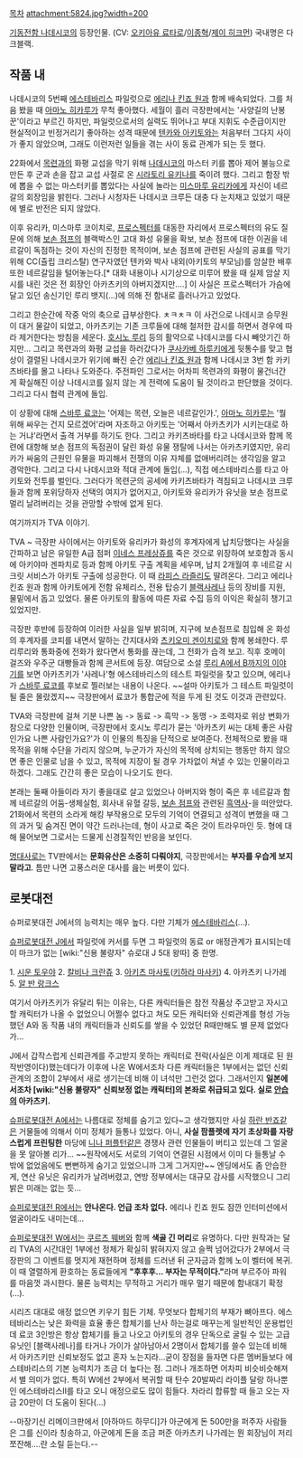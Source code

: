 [[목차]]
attachment:5824.jpg?width=200


[[기동전함 나데시코]]의 등장인물. (CV: [[오키아유 료타로]]/[[이종혁]]/[[제이 히크먼]]) 국내명은 다크블랙.

== 작품 내 ==
나데시코의 5번째 [[에스테바리스]] 파일럿으로 [[에리나 킨죠 원]]과 함께 배속되었다. 그를 처음 봤을 때 [[아마노 히카루]]가 무척 좋아했다. 세월이 흘러 극장판에서는 '사양길의 난봉꾼'이라고 부르긴 하지만, 파일럿으로서의 실력도 뛰어나고 부대 지휘도 수준급이지만 현실적이고 빈정거리기 좋아하는 성격 때문에 [[텐카와 아키토]]와는 처음부터 그다지 사이가 좋지 않았으며, 그래도 이런저런 일들을 겪는 사이 동료 관계가 되는 듯 했다.

22화에서 [[목련]]과의 화평 교섭을 막기 위해 [[나데시코]]의 마스터 키를 뽑아 제어 불능으로 만든 후 군과 손을 잡고 교섭 사절로 온 [[시라토리 유키나]]를 죽이려 했다. 그리고 함장 밖에 뽑을 수 없는 마스터키를 뽑았다는 사실에 놀라는 [[미스마루 유리카]]에게 자신이 네르갈의 회장임을 밝힌다. 그러나 시청자든 나데시코 크루든 대충 다 눈치채고 있었기 때문에 별로 반전은 되지 않았다.

이후 유리카, 미스마루 코이치로, [[프로스펙터]]를 대동한 자리에서 프로스펙터의  유도 질문에 의해 [[보손 점프]]의 블랙박스인 고대 화성 유물을 확보, 보손 점프에 대한 이권을 네르갈이 독점하는 것이 자신의 진정한 목적이며, 보손 점프에 관련된 사실의 공표를 막기 위해 CC(츌립 크리스탈) 연구자였던 텐카와 박사 내외(아키토의 부모님)를 암살한 배후 또한 네르갈임을 털어놓는다.[* 대화 내용이나 시기상으로 미루어 봤을 때 실제 암살 지시를 내린 것은 전 회장인 아카츠키의 아버지겠지만….] 이 사실은 프로스펙터가 가슴에 달고 있던 송신기인 루리 뱃지(…)에 의해 전 함내로 흘러나가고 있었다.

그리고 한순간에 작중 악의 축으로 급부상한다. ㅊㅋㅊㅋ 이 사건으로 나데시코 승무원이 대거 물갈이 되었고, 아카츠키는 기존 크루들에 대해 철저한 감시를 하면서 경우에 따라 제거한다는 방침을 세운다. [[호시노 루리]] 등의 활약으로 나데시코를 다시 빼앗기긴 하지만… 그리고 목련과의 화평 교섭을 하러갔다가 [[쿠사카베 하루키]]에게 뒷통수를 맞고 협상이 결렬된 나데시코가 위기에 빠진 순간 [[에리나 킨죠 원]]과 함께 나데시코 3번 함 카키츠바타를 몰고 나타나 도와준다. 주전파인 그로서는 어차피 목련과의 화평이 물건너간 게 확실해진 이상 나데시코를 잃지 않는 게 전력에 도움이 될 것이라고 판단했을 것이다. 그리고 다시 협력 관계에 돌입.

이 상황에 대해 [[스바루 료코]]는 '어제는 목련, 오늘은 네르갈인가.', [[아마노 히카루]]는 '뭘 위해 싸우는 건지 모르겠어'라며 자조하고 아키토는 '어째서 아카츠키가 시키는대로 하는 거냐'라면서 출격 거부를 하기도 한다. 그리고 카키츠바타를 타고 나데시코와 함께 목련에 대항해 보손 점프의 독점권이 달린 화성 유물 쟁탈에 나서는 아카츠키였지만, 유리카가 싸움의 근원인 유물을 파괴해서 전쟁의 이유 자체를 없애버리려는 생각임을 알고 경악한다. 그리고 다시 나데시코와 적대 관계에 돌입(…), 직접 에스테바리스를 타고 아키토와 전투를 벌인다. 그러다가 목련군의 공세에 카키츠바타가 격침되고 나데시코 크루들과 함께 포위당하자 선택의 여지가 없어지고, 아키토와 유리카가 유닛을 보손 점프로 멀리 날려버리는 것을 관망할 수밖에 없게 된다.

여기까지가 TVA 이야기.

TVA ~ 극장판 사이에서는 아키토와 유리카가 화성의 후계자에게 납치당했다는 사실을 간파하고 남은 유일한 A급 점퍼 [[이네스 프레상쥬]]를 죽은 것으로 위장하여 보호함과 동시에 아키야마 겐파치로 등과 함께 아키토 구출 계획을 세우며, 납치 2개월여 후 네르갈 시크릿 서비스가 아키토 구출에 성공한다. 이 때 [[라피스 라즐리]]도 딸려온다. 그리고 에리나 킨죠 원과 함께 아키토에게 전함 유체리스, 전용 탑승기 [[블랙사레나]] 등의 장비를 지원, 물밑에서 돕고 있었다. 물론 아키토의 활동에 따른 자료 수집 등의 이익은 확실히 챙기고 있었지만.

극장판 후반에 등장하여 이러한 사실을 일부 밝히며, 지구에 보손점프로 침입해 온 화성의 후계자를 코피를 내면서 말하는 간지대사와 [[츠키오미 겐이치로]]와 함께 봉쇄한다. 루리루리와 통화중에 전화가 왔다면서 통화를 끊는데, 그 전화가 습격 보고. 직후 호메이 걸즈와 우주군 대빵들과 함께 콘서트에 등장. 여담으로 소설 [[루리 A에서 B까지의 이야기]]를 보면 아카츠키가 '사레나'형 에스테바리스의 테스트 파일럿을 찾고 있으며, 에리나가 [[스바루 료코]]를 후보로 찔러보는 내용이 나온다. ~~설마 아키토가 그 테스트 파일럿이 될 줄은 몰랐겠지~~ 극장판에서 료코가 통합군에 적을 두게 된 것도 이것과 관련있다.

TVA와 극장판에 걸쳐 기분 나쁜 놈 -> 동료 -> 흑막 -> 동맹 -> 조력자로 위상 변화가 참으로 다양한 인물이며, 극장판에서 호시노 루리가 묻는 '아카츠키 씨는 대체 좋은 사람인가요 나쁜 사람인가요?'가 이 인물의 특징을 단적으로 보여준다. 전체적으로 봤을 때 목적을 위해 수단을 가리지 않으며, 누군가가 자신의 목적에 상치되는 행동만 하지 않으면 좋은 인물로 남을 수 있고, 목적에 지장이 될 경우 가차없이 쳐낼 수 있는 인물이라고 하겠다. 그래도 간간히 좋은 모습이 나오기도 한다.

본래는 둘째 아들이라 자기 좋을대로 살고 있었으나 아버지와 형이 죽은 후 네르갈과 함께 네르갈의 어둠-생체실험, 회사내 유혈 갈등, [[보손 점프]]와 관련된 [[흑역사]]-을 떠안았다. 21화에서 목련의 소라게 해킹 부작용으로 모두의 기억이 연결되고 성격이 변했을 때 그의 과거 및 숨겨진 면이 약간 드러나는데, 형이 사고로 죽은 것이 트라우마인 듯. 형에 대해 물어보면 그로서는 드물게 신경질적인 반응을 보인다.

[[명대사]]로는 TV판에서는 '''문화유산은 소중히 다뤄야지''', 극장판에서는 '''부자를 우습게 보지 말라고'''. 틈만 나면 고풍스러운 대사를 읊는 버릇이 있다.

== 로봇대전 ==
슈퍼로봇대전 J에서의 능력치는 매우 높다. 다만 기체가 [[에스테바리스]](...). 

[[슈퍼로봇대전 J]]에서 파일럿에 커서를 두면 그 파일럿의 동료 or 애정관계가 표시되는데 이 마크가 없는 [wiki:"신용 불량자" 슈로대 J 5대 왕따] 중 한명.

1. [[시운 토우야]]
2. [[칼비나 크란쥬]]
3. [[아키츠 마사토]]([[키하라 마사키]])
4. 아카츠키 나가레
5. [[알 반 랑크스]]

여기서 아카츠키가 유달리 튀는 이유는, 다른 캐릭터들은 참전 작품상 주고받고 자시고 할 캐릭터가 나올 수 없었으니 어쩔수 없다고 쳐도 모든 캐릭터와 신뢰관계를 형성 가능했던 A와 동 작품 내의 캐릭터들과 신뢰도를 쌓을 수 있었던 R때만해도 별 문제 없었다가…

J에서 갑작스럽게 신뢰관계를 주고받지 못하는 캐릭터로 전락(사실은 이게 제대로 된 원작반영이다)했는데다가 이후에 나온 W에서조차 다른 캐릭터들은 1부에서는 없던 신뢰관계의 조합이 2부에서 새로 생기는데 비해 이 녀석만 그런것 없다. 그래서인지 '''일본에서조차 [wiki:"신용 불량자" 신뢰보정 없는 캐릭터]의 본좌로 취급되고 있다. 실로 [[안습]]의 아카츠키.'''

[[슈퍼로봇대전 A]]에서는 나름대로 정체를 숨기고 있다~고 생각했지만 사실 [[하란 반죠]]같은 거물들에 의해서 이미 정체가 들통나 있었다. 아니, '''사실 팜플렛에 자기 초상화를 자랑스럽게 프린팅한''' 마당에 [[니나 퍼플턴]]같은 경쟁사 관련 인물들이 버티고 있는데 그 얼굴을 못 알아볼 리가... ~~원작에서도 서로의 기억이 연결된 시점에서 이미 다 들통날 수 밖에 없었음에도 뻔뻔하게 숨기고 있었으니까 그게 그거지만~~ 엔딩에서도 좀 안습한게, 연산 유닛은 유리카가 날려버렸고, 연방 정부에서는 대규모 감사를 시작했으니 그리 밝은 미래는 없는 듯...

[[슈퍼로봇대전 R]]에서는 '''안나온다. 언급 조차 없다.''' 에리나 킨죠 원도 잠깐 인터미션에서 얼굴이라도 내미는데...

[[슈퍼로봇대전 W]]에서는 [[쿠르츠 웨버]]와 함께 '''색골 긴 머리'''로 유명하다. 다만 원작과는 달리 TVA의 시간대인 1부에선 정체가 확실히 밝혀지지 않고 슬쩍 넘어갔다가 2부에서 극장판의 그 이벤트를 멋지게 재현하며 정체를 드러낸 뒤 군자금과 함께 노이 벨터에 복귀. 이 때 열렬하게 환호하는 동료들에게 '''"후후후... 부자는 무적이다."'''라며 부르주아 파워를 마음껏 과시한다. 물론 능력치는 무적하고 거리가 매우 멀기 때문에 함내대기 확정(...).

시리즈 대대로 애정 없으면 키우기 힘든 기체. 무엇보다 합체기의 부재가 뼈아프다. 에스테바리스는 낮은 화력을 효율 좋은 합체기를 난사 하는걸로 매꾸는게 일반적인 운용법인데 료코 3인방은 항상 합체기를 들고 나오고 아키토의 경우 단독으로 굴릴 수 있는 고급 유닛인 [블랙사레나]를 타거나 가이가 살아남아서 2명이서 합체기를 쓸수 있는데 비해서 아카즈키만 신뢰보정도 없고 혼자 노는지라...굳이 장점을 들자면 다른 멤버들보다 에스테바리스의 기본 능력치가 조금 더 높다는 점. 그러나 개조하면 어차피 비슷비슷해져서 별 의미가 없다. 특히 W에선 2부에서 복귀할 때 탄수 20발짜리 라이플 달랑 하나뿐인 에스테바리스II를 타고 오니 애정으로도 많이 힘들다. 차라리 합류할 때 들고 오는 자금 20만이 더 도움이 된다(...)

--마장기신 리메이크판에서 [아하마드 하무디]가 아군에게 돈 500만을 퍼주자 사람들은 그를 신이라 칭송하고, 아군에게 돈을 조금 퍼준 아카츠키 나가레는 뭔 회장님이 저리 쪼잔해....란 소릴 듣는다.--
